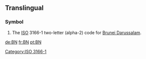 {{also|bn|.bn}}
==Translingual==
===Symbol===
{{infl|mul|symbol}}
# The [[ISO]] 3166-1 two-letter (alpha-2) code for [[Brunei Darussalam]].

[[Category:ISO 3166-1]]

[[de:BN]]
[[fr:BN]]
[[pt:BN]]